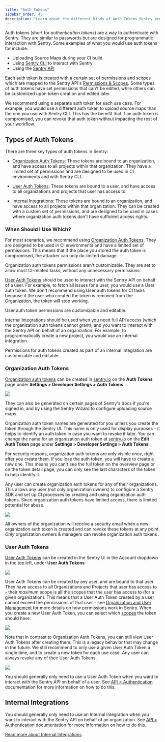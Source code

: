 ```yaml
---
title: "Auth Tokens"
sidebar_order: 45
description: "Learn about the different kinds of Auth Tokens Sentry provides, and when to use which."
---
```



Auth tokens (short for _authentication tokens_) are a way to authenticate with Sentry. They are similar to passwords but are designed for programmatic interaction with Sentry. Some examples of what you would use auth tokens for include:

- Uploading Source Maps during your CI build
- Using [Sentry CLI](/product/cli/) to interact with Sentry
- Using the [Sentry API](/api/auth/)

Each auth token is created with a certain set of permissions and scopes which are mapped to the Sentry API's [Permissions & Scopes](/api/permissions/). Some types of auth tokens have set permissions that can't be edited, while others can be customized upon token creation and edited later.

We recommend using a separate auth token for each use case. For example, you would use a different auth token to upload source maps than the one you use with Sentry CLI. This has the benefit that if an auth token is compromised, you can revoke that auth token without impacting the rest of your workflow.

## Types of Auth Tokens

There are three key types of auth tokens in Sentry:

- [Organization Auth Tokens](#organization-auth-tokens):
  These tokens are bound to an organization, and have access to all projects within that organization. They have a limited set of permissions and are designed to be used in CI environments and with Sentry CLI.

- [User Auth Tokens](#user-auth-tokens):
  These tokens are bound to a user, and have access to all organizations and projects that user has access to.

- [Internal Integrations](#internal-integrations):
  These tokens are bound to an organization, and have access to all projects within that organization. They can be created with a custom set of permissions, and are designed to be used in cases where organization auth tokens don't have sufficient access rights.

### When Should I Use Which?

For most scenarios, we recommend using [Organization Auth Tokens](#organization-auth-tokens). They are designed to be used in CI environments and have a limited set of permissions. This means that if the place you stored the auth token is compromised, the attacker can only do limited damage.

Organization auth tokens permissions aren't customizable. They are set to allow most CI-related tasks, without any unnecessary permissions.

[User Auth Tokens](#user-auth-tokens) should be used to interact with the Sentry API on behalf of a user. For example, to fetch all issues for a user, you would use a User auth token. We don't recommend using User auth tokens for CI tasks because if the user who created the token is removed from the Organization, the token will stop working.

User auth token permissions are customizable and editable. 

[Internal Integrations](#internal-integrations) should be used when you need full API access (which the organization auth tokens cannot grant), and you want to interact with the Sentry API on behalf of an organization. For example, to programmatically create a new project, you would use an internal integration.

Permissions for auth tokens created as part of an internal integration are customizable and editable.

### Organization Auth Tokens

[Organization auth tokens](https://sentry.io/orgredirect/organizations/:orgslug/settings/auth-tokens/) can be created in [sentry.io](https://sentry.io) on the **Auth Tokens** page under  **Settings > Developer Settings > Auth Tokens**.

![](org-auth-tokens-overview.png)

They can also be generated on certain pages of Sentry's docs if you're signed in, and by using the Sentry Wizard to configure uploading source maps.

Organization auth token names are generated for you unless you create the token through the Sentry UI. This name is only used for display purposes - it helps to identify an auth token in case you want to revoke it later. You can change the name for an organization auth token at [sentry.io](https://sentry.io) on the **Edit Auth Token** page under  **Settings > Developer Settings > Auth Tokens**.

For security reasons, organization auth tokens are only visible *once*, right after you create them. If you lose the auth token, you will have to create a new one. This means you can't see the full token on the overview page or on the token detail page, you can only see the last characters of the token to help identify it.

Any user can create organization auth tokens for any of their organizations. This allows any user (not only organization owners) to configure a Sentry SDK and set up CI processes by creating and using organization auth tokens. Since organization auth tokens have limited access, there is limited potential for abuse.

![](org-auth-token-create.png)

All owners of the organization will receive a security email when a new organization auth token is created and can revoke these tokens at any point. _Only_ organization owners & managers can revoke organization auth tokens .

### User Auth Tokens

[User Auth Tokens](https://sentry.io/settings/account/api/auth-tokens/) can be created in the Sentry UI in the Account dropdown in the top left, under **User Auth Tokens**:

![](user-auth-tokens-menu.png)

User Auth Tokens can be created by any user, and are bound to that user. They have access to all Organizations and Projects that user has access to - their _maximum_ scope is all the scopes that the user has access to (for a given organization). This means that a User Auth Token created by a user cannot exceed the permissions of that user - see [Organization and User Management](/product/accounts/membership/) for more details on how permissions work in Sentry. When you create a new User Auth Token, you can select which [scopes](/api/permissions/) the token should have:

![](user-auth-token-create.png)

Note that in contrast to Organization Auth Tokens, you can still view User Auth Tokens after creating them. This is a legacy behavior that may change in the future. We still recommend to only use a given User Auth Token a single time, and to create a new token for each use case. Any user can always revoke any of their User Auth Tokens.

![](user-auth-tokens-overview.png)

You should generally only need to use a User Auth Token when you want to interact with the Sentry API on behalf of a user. See [API > Authentication](/api/auth/) documentation for more information on how to do this.

## Internal Integrations

You should generally only need to use an Internal Integration when you want to interact with the Sentry API on behalf of an organization. See [API > Authentication](/api/auth/) documentation for more information on how to do this.

[Read more about Internal Integrations](/product/integrations/integration-platform/).
